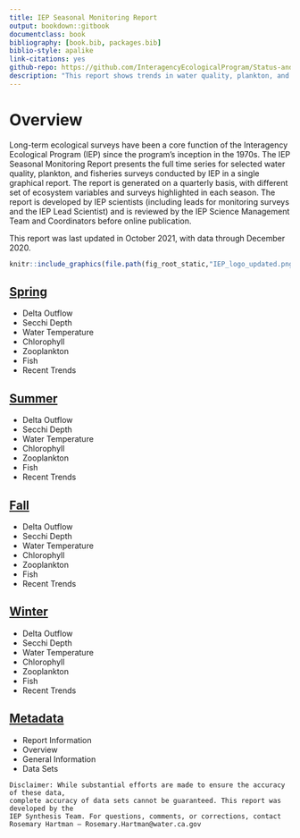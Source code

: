 ```yaml
--- 
title: IEP Seasonal Monitoring Report
output: bookdown::gitbook
documentclass: book
bibliography: [book.bib, packages.bib]
biblio-style: apalike
link-citations: yes
github-repo: https://github.com/InteragencyEcologicalProgram/Status-and-Trends
description: "This report shows trends in water quality, plankton, and fish across multiple IEP surveys."
---
```


# Overview {#index}

Long-term ecological surveys have been a core function of the Interagency Ecological Program (IEP) since the program’s inception in the 1970s. The IEP Seasonal Monitoring Report presents the full time series for selected water quality, plankton, and fisheries surveys conducted by IEP in a single graphical report.  The report is generated on a quarterly basis, with different set of ecosystem variables and surveys highlighted in each season. The report is developed by IEP scientists (including leads for monitoring surveys and the IEP Lead Scientist) and is reviewed by the IEP Science Management Team and Coordinators before online publication. 
 
This report was last updated in October 2021, with data through December 2020.

```r
knitr::include_graphics(file.path(fig_root_static,"IEP_logo_updated.png"))
```

<h2>[Spring](Spring.html)</h2>

  * Delta Outflow
  * Secchi Depth
  * Water Temperature
  * Chlorophyll
  * Zooplankton
  * Fish
  * Recent Trends

<h2>[Summer](Summer.html)</h2>

  * Delta Outflow
  * Secchi Depth
  * Water Temperature
  * Chlorophyll
  * Zooplankton
  * Fish
  * Recent Trends

<h2>[Fall](Fall.html)</h2>

  * Delta Outflow
  * Secchi Depth
  * Water Temperature
  * Chlorophyll
  * Zooplankton
  * Fish
  * Recent Trends

<h2>[Winter](Winter.html)</h2>

  * Delta Outflow
  * Secchi Depth
  * Water Temperature
  * Chlorophyll
  * Zooplankton
  * Fish
  * Recent Trends

<h2>[Metadata](metadata.html)</h2>

  * Report Information
  * Overview
  * General Information
  * Data Sets

```block
Disclaimer: While substantial efforts are made to ensure the accuracy of these data, 
complete accuracy of data sets cannot be guaranteed. This report was developed by the 
IEP Synthesis Team. For questions, comments, or corrections, contact 
Rosemary Hartman – Rosemary.Hartman@water.ca.gov
```


